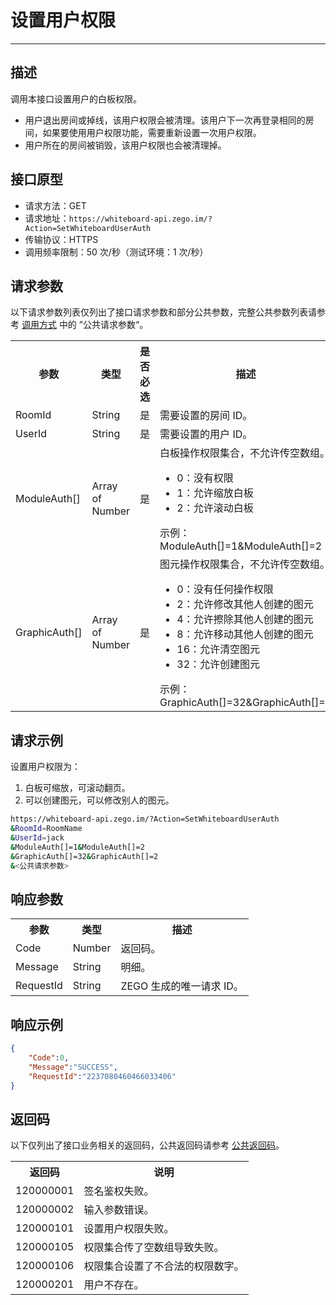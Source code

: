 # 设置用户权限

-----

##  描述

调用本接口设置用户的白板权限。
- 用户退出房间或掉线，该用户权限会被清理。该用户下一次再登录相同的房间，如果要使用用户权限功能，需要重新设置一次用户权限。
- 用户所在的房间被销毁，该用户权限也会被清理掉。

##  接口原型

- 请求方法：GET
- 请求地址：`https://whiteboard-api.zego.im/?Action=SetWhiteboardUserAuth`
- 传输协议：HTTPS
- 调用频率限制：50 次/秒（测试环境：1 次/秒）

##  请求参数

以下请求参数列表仅列出了接口请求参数和部分公共参数，完整公共参数列表请参考 [调用方式](./Accessing%20Server%20APIs.mdx#21-公共请求参数) 中的 ”公共请求参数“。

<table>
  
  <tbody><tr>
    <th>参数</th>
    <th>类型</th>
    <th>是否必选</th>
    <th>描述</th>
  </tr>
  <tr>
    <td>RoomId</td>
    <td>String</td>
    <td>是</td>
    <td>需要设置的房间 ID。</td>
  </tr>
  <tr>
    <td>UserId</td>
    <td>String</td>
    <td>是</td>
    <td>需要设置的用户 ID。</td>
  </tr>
  <tr>
    <td>ModuleAuth[]</td>
    <td>Array of Number</td>
    <td>是</td>
    <td>白板操作权限集合，不允许传空数组。<ul><li> 0：没有权限</li><li> 1：允许缩放白板</li><li>2：允许滚动白板</li></ul>示例：ModuleAuth[]=1&ModuleAuth[]=2</td>
  </tr>
  <tr>
    <td>GraphicAuth[]</td>
    <td>Array of Number</td>
    <td>是</td>
    <td>图元操作权限集合，不允许传空数组。<ul><li>0：没有任何操作权限</li><li>2：允许修改其他人创建的图元</li><li>4：允许擦除其他人创建的图元</li><li>8：允许移动其他人创建的图元</li><li>16：允许清空图元</li><li>32：允许创建图元</li></ul>示例：GraphicAuth[]=32&GraphicAuth[]=2</td>
  </tr>
</tbody></table>


##  请求示例

设置用户权限为：
1. 白板可缩放，可滚动翻页。
2. 可以创建图元，可以修改别人的图元。

```bash
https://whiteboard-api.zego.im/?Action=SetWhiteboardUserAuth
&RoomId=RoomName
&UserId=jack
&ModuleAuth[]=1&ModuleAuth[]=2
&GraphicAuth[]=32&GraphicAuth[]=2
&<公共请求参数>
```

##  响应参数

<table>
  
  <tbody><tr>
    <th>参数</th>
    <th>类型</th>
    <th>描述</th>
  </tr>
  <tr>
    <td>Code</td>
    <td>Number</td>
    <td>返回码。</td>
  </tr>
  <tr>
    <td>Message</td>
    <td>String</td>
    <td>明细。</td>
  </tr>
  <tr>
    <td>RequestId</td>
    <td>String</td>
    <td>ZEGO 生成的唯一请求 ID。</td>
  </tr>
</tbody></table>


##  响应示例


```json
{
    "Code":0,
    "Message":"SUCCESS",
    "RequestId":"2237080460466033406"
}
```

##  返回码

以下仅列出了接口业务相关的返回码，公共返回码请参考 [公共返回码](./Common%20Error%20Codes.mdx)。

<table>
  
  <tbody><tr>
    <th>返回码</th>
    <th>说明</th>
  </tr>
  <tr>
    <td>120000001</td>
    <td>签名鉴权失败。</td>
  </tr>
  <tr>
    <td>120000002</td>
    <td>输入参数错误。</td>
  </tr>
  <tr>
    <td>120000101</td>
    <td>设置用户权限失败。</td>
  </tr>
  <tr>
    <td>120000105</td>
    <td>权限集合传了空数组导致失败。</td>
  </tr>
  <tr>
    <td>120000106</td>
    <td>权限集合设置了不合法的权限数字。</td>
  </tr>
  <tr>
    <td>120000201</td>
    <td>用户不存在。</td>
  </tr>
</tbody></table>
